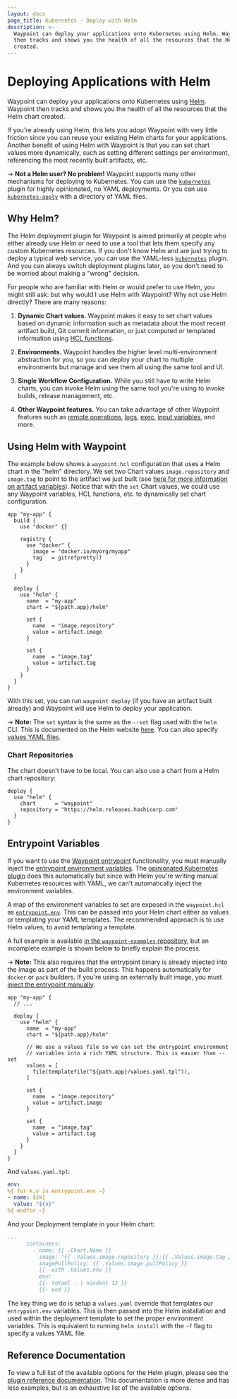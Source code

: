 ```yaml
---
layout: docs
page_title: Kubernetes - Deploy with Helm
description: >-
  Waypoint can deploy your applications onto Kubernetes using Helm. Waypoint
  then tracks and shows you the health of all the resources that the Helm chart
  created.
---
```


# Deploying Applications with Helm

Waypoint can deploy your applications onto Kubernetes using [Helm](https://helm.sh/).
Waypoint then tracks and shows you the health of all the resources that
the Helm chart created.

If you're already using Helm, this lets you adopt Waypoint with very little
friction since you can reuse your existing Helm charts for your applications.
Another benefit of using Helm with Waypoint is that you can set chart values
more dynamically, such as setting different settings per environment,
referencing the most recently built artifacts, etc.

-> **Not a Helm user? No problem!** Waypoint supports many other mechanisms
for deploying to Kubernetes. You can use the
[`kubernetes`](/docs/kubernetes/deploy) plugin for highly opinionated, no YAML deployments. Or you can use
[`kubernetes-apply`](/docs/kubernetes/kubectl-deploy) with
a directory of YAML files.

## Why Helm?

The Helm deployment plugin for Waypoint is aimed primarily at people
who either already use Helm or need to use a tool that lets them specify
any custom Kubernetes resources. If you don't know Helm and are just trying
to deploy a typical web service, you can use the YAML-less
[`kubernetes`](/plugins/helm#values) plugin. And you can always switch
deployment plugins later, so you don't need to be worried about making a
"wrong" decision.

For people who are familiar with Helm or would prefer to use Helm,
you might still ask: but why would I use Helm with Waypoint? Why not use
Helm directly? There are many reasons:

1. **Dynamic Chart values.** Waypoint makes it easy to set chart values
   based on dynamic information such as metadata about the most recent
   artifact build, Git commit information, or just computed or templated
   information using [HCL functions](/docs/waypoint-hcl/functions/all).

1. **Environments.** Waypoint handles the higher level multi-environment
   abstraction for you, so you can deploy your chart to multiple environments
   but manage and see them all using the same tool and UI.

1. **Single Workflow Configuration.** While you still have to write Helm charts,
   you can invoke Helm using the same tool you're using to invoke builds,
   release management, etc.

1. **Other Waypoint features.** You can take advantage of other Waypoint features such as [remote operations](/docs/waypoint-hcl/functions/all),
   [logs](/docs/logs), [exec](/docs/exec), [input variables](/docs/waypoint-hcl/variables/input), and more.

## Using Helm with Waypoint

The example below shows a `waypoint.hcl` configuration that uses a
Helm chart in the "helm" directory. We set two Chart values `image.repository`
and `image.tag` to point to the artifact we just built (see
[here for more information on artifact variables](/docs/waypoint-hcl/variables/artifact)). Notice that with the
`set` Chart values, we could use any Waypoint variables, HCL functions, etc.
to dynamically set chart configuration.

```hcl
app "my-app" {
  build {
    use "docker" {}

    registry {
      use "docker" {
        image = "docker.io/myorg/myapp"
        tag   = gitrefpretty()
      }
    }
  }

  deploy {
    use "helm" {
      name  = "my-app"
      chart = "${path.app}/helm"

      set {
        name  = "image.repository"
        value = artifact.image
      }

      set {
        name  = "image.tag"
        value = artifact.tag
      }
    }
  }
}
```

With this set, you can run `waypoint deploy` (if you have an artifact
built already) and Waypoint will use Helm to deploy your application.

-> **Note:** The `set` syntax is the same as the `--set` flag used
with the `helm` CLI. This is documented on the Helm website [here](https://helm.sh/docs/intro/using_helm/#the-format-and-limitations-of---set). You can also specify
[values YAML files](/plugins/helm#values).

### Chart Repositories

The chart doesn't have to be local. You can also use a chart from a
Helm chart repository:

```hcl
deploy {
  use "helm" {
    chart      = "waypoint"
    repository = "https://helm.releases.hashicorp.com"
  }
}
```

## Entrypoint Variables

If you want to use the [Waypoint entrypoint](/docs/entrypoint) functionality,
you must manually inject the [entrypoint environment variables](/docs/entrypoint).
The [opinionated Kubernetes plugin](/docs/kubernetes/deploy) does this
automatically but since with Helm you're writing manual Kubernetes resources with
YAML, we can't automatically inject the environment variables.

A map of the environment variables to set are exposed in the `waypoint.hcl`
as [`entrypoint.env`](/docs/waypoint-hcl/variables/entrypoint). This can be
passed into your Helm chart either as values or templating your YAML templates.
The recommended approach is to use Helm values, to avoid templating a template.

A full example is available [in the `waypoint-examples` repository](https://github.com/hashicorp/waypoint-examples/tree/main/kubernetes/nodejs-helm),
but an incomplete example is shown below to briefly explain the process.

-> **Note:** This also requires that the entrypoint binary is already
injected into the image as part of the build process. This happens automatically
for `docker` or `pack` builders. If you're using an externally built image,
you must [inject the entrypoint manually](/docs/kubernetes/external-build#waypoint-entrypoint-with-external-image-builds).

```hcl
app "my-app" {
  // ...

  deploy {
    use "helm" {
      name  = "my-app"
      chart = "${path.app}/helm"

      // We use a values file so we can set the entrypoint environment
      // variables into a rich YAML structure. This is easier than --set
      values = [
        file(templatefile("${path.app}/values.yaml.tpl")),
      ]

      set {
        name  = "image.repository"
        value = artifact.image
      }

      set {
        name  = "image.tag"
        value = artifact.tag
      }
    }
  }
}
```

And `values.yaml.tpl`:

```yaml
env:
%{ for k,v in entrypoint.env ~}
- name: ${k}
  value: "${v}"
%{ endfor ~}
```

And your Deployment template in your Helm chart:

```yaml
...
      containers:
        - name: {{ .Chart.Name }}
          image: "{{ .Values.image.repository }}:{{ .Values.image.tag }}"
          imagePullPolicy: {{ .Values.image.pullPolicy }}
          {{- with .Values.env }}
          env:
          {{- toYaml . | nindent 12 }}
          {{- end }}
```

The key thing we do is setup a `values.yaml` override that templates our
`entrypoint.env` variables. This is then passed into the Helm installation
and used within the deployment template to set the proper environment
variables. This is equivalent to running `helm install` with the `-f` flag
to specify a values YAML file.

## Reference Documentation

To view a full list of the available options for the Helm plugin,
please see the [plugin reference documentation](/plugins/helm).
This documentation is more dense and has less examples, but is an
exhaustive list of the available options.
